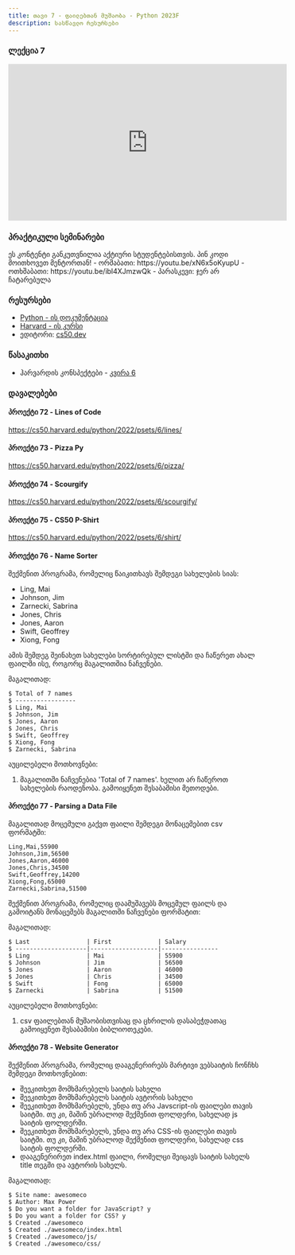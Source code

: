```yaml
---
title: თავი 7 - ფაილებთან მუშაობა - Python 2023F
description: სასწავლო რესურსები
---
```


### ლექცია 7
<iframe width="560" height="315" src="https://www.youtube.com/embed/5ZMFuUxHRY4" title="YouTube video player" frameborder="0" allow="accelerometer; autoplay; clipboard-write; encrypted-media; gyroscope; picture-in-picture; web-share" allowfullscreen></iframe>

### პრაქტიკული სემინარები

<Card>
<PinCodeProtectedContent>
    <Locked>
        ეს კონტენტი განკუთვნილია აქტიური სტუდენტებისთვის.
        პინ კოდი მოითხოვეთ მენტორთან!
    </Locked>
    <Unlocked>
        - ორშაბათი: https://youtu.be/xN6x5oKyupU
        - ოთხშაბათი: https://youtu.be/ibl4XJmzwQk
        - პარასკევი: ჯერ არ ჩატარებულა
    </Unlocked>
</PinCodeProtectedContent>
</Card>



### რესურსები
- [Python - ის დოკუმენტაცია](https://docs.python.org/3/library/)
- [Harvard - ის კურსი](https://cs50.harvard.edu/python/2022/)
- ედიტორი: [cs50.dev](https://cs50.dev/)

### წასაკითხი
- ჰარვარდის კონსპექტები - [კვირა 6](https://cs50.harvard.edu/python/2022/notes/6/)

### დავალებები

#### პროექტი 72 - Lines of Code
https://cs50.harvard.edu/python/2022/psets/6/lines/

#### პროექტი 73 - Pizza Py
https://cs50.harvard.edu/python/2022/psets/6/pizza/

#### პროექტი 74 - Scourgify
https://cs50.harvard.edu/python/2022/psets/6/scourgify/

#### პროექტი 75 - CS50 P-Shirt
https://cs50.harvard.edu/python/2022/psets/6/shirt/

#### პროექტი 76 - Name Sorter

შექმენით პროგრამა, რომელიც წაიკითხავს შემდეგი სახელების სიას:
- Ling, Mai
- Johnson, Jim
- Zarnecki, Sabrina
- Jones, Chris
- Jones, Aaron
- Swift, Geoffrey
- Xiong, Fong

ამის შემდეგ შეინახეთ სახელები სორტირებულ ლისტში და ჩაწერეთ ახალ ფაილში ისე, როგორც მაგალითშია ნაჩვენები.

მაგალითად:
```shell
$ Total of 7 names
$ -----------------
$ Ling, Mai
$ Johnson, Jim
$ Jones, Aaron
$ Jones, Chris
$ Swift, Geoffrey
$ Xiong, Fong
$ Zarnecki, Sabrina
```

აუცილებელი მოთხოვნები:
1. მაგალითში ნაჩვენებია 'Total of 7 names'. ხელით არ ჩაწეროთ სახელების რაოდენობა. გამოიყენეთ შესაბამისი მეთოდები.


#### პროექტი 77 - Parsing a Data File

მაგალითად მოცემული გაქვთ ფაილი შემდეგი მონაცემებით csv ფორმატში:
```shell
Ling,Mai,55900
Johnson,Jim,56500
Jones,Aaron,46000
Jones,Chris,34500
Swift,Geoffrey,14200
Xiong,Fong,65000
Zarnecki,Sabrina,51500
```
შექმენით პროგრამა, რომელიც დაამუშავებს მოცემულ ფაილს და გამოიტანს მონაცემებს მაგალითში ნაჩვენები ფორმატით:

მაგალითად:
```shell
$ Last                | First             | Salary
$ --------------------|-------------------|----------------
$ Ling                | Mai               | 55900
$ Johnson             | Jim               | 56500
$ Jones               | Aaron             | 46000
$ Jones               | Chris             | 34500
$ Swift               | Fong              | 65000
$ Zarnecki            | Sabrina           | 51500
```

აუცილებელი მოთხოვნები:
1. csv ფაილებთან მუშაობისთვისაც და ცხრილის დასაბეჭდათაც გამოიყენეთ შესაბამისი ბიბლიოთეკები.


#### პროექტი 78 - Website Generator
შექმენით პროგრამა, რომელიც დააგენერირებს მარტივი ვებსაიტის ჩონჩხს შემდეგი მოთხოვნებით:

- შეეკითხეთ მომხმარებელს საიტის სახელი
- შეეკითხეთ მომხმარებელს საიტის ავტორის სახელი
- შეეკითხეთ მომხმარებელს, უნდა თუ არა Javscript-ის ფაილები თავის საიტში. თუ კი, მაშინ უბრალოდ შექმენით ფოლდერი, სახელად js საიტის ფოლდერში.
- შეეკითხეთ მომხმარებელს, უნდა თუ არა CSS-ის ფაილები თავის საიტში. თუ კი, მაშინ უბრალოდ შექმენით ფოლდერი, სახელად css საიტის ფოლდერში.
- დააგენერირეთ index.html ფაილი, რომელცი შეიცავს საიტის სახელს title თეგში და ავტორის სახელს.

მაგალითად:
```shell
$ Site name: awesomeco
$ Author: Max Power
$ Do you want a folder for JavaScript? y
$ Do you want a folder for CSS? y
$ Created ./awesomeco
$ Created ./awesomeco/index.html
$ Created ./awesomeco/js/
$ Created ./awesomeco/css/
```